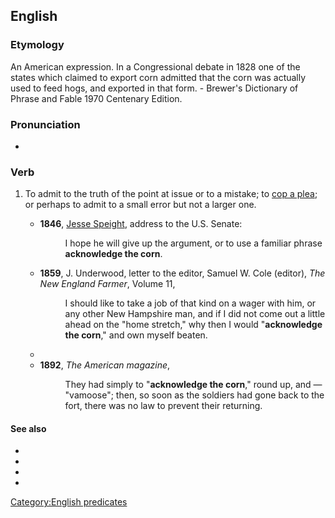 ==English==

===Etymology===
An American expression. In a Congressional debate in 1828 one of the states which claimed to export corn admitted that the corn was actually used to feed hogs, and exported in that form. - Brewer's Dictionary of Phrase and Fable 1970 Centenary Edition.

===Pronunciation===
* {{audio|en|en-au-acknowledge the corn.ogg|Audio (AU)}}

===Verb===
{{en-verb|*}}

# {{lb|en|idiomatic}} To admit to the truth of the point at issue or to a mistake; to [[cop a plea]]; or perhaps to admit to a small error but not a larger one.
#* '''1846''', [[w:Jesse Speight|Jesse Speight]], address to the U.S. Senate:
#*: I hope he will give up the argument, or to use a familiar phrase '''acknowledge the corn'''.
#* '''1859''', J. Underwood, letter to the editor, Samuel W. Cole (editor), ''The New England Farmer'', Volume 11,
#*: I should like to take a job of that kind on a wager with him, or any other New Hampshire man, and if I did not come out a little ahead on the "home stretch," why then I would "'''acknowledge the corn'''," and own myself beaten.
#* {{quote-text|en|year=1880|author=Parliament of Canada|title=Official report of the debates of the House of Commons of the Dominion of Canada|passage=Will the hon. gentleman '''acknowledge the corn'''? He does not do it. He is non-committal.}}
#* '''1892''', ''The American magazine'',
#*: They had simply to "'''acknowledge the corn'''," round up, and — "vamoose"; then, so soon as the soldiers had gone back to the fort, there was no law to prevent their returning.

====See also====
* {{l|en|concessio}}
* {{l|en|concession}}
* {{l|en|paromologia}}
* {{l|en|paromology}}

[[Category:English predicates]]